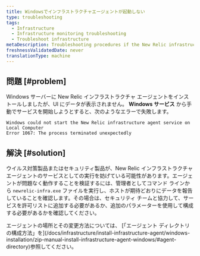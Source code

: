 ```yaml
---
title: Windowsでインフラストラクチャエージェントが起動しない
type: troubleshooting
tags:
  - Infrastructure
  - Infrastructure monitoring troubleshooting
  - Troubleshoot infrastructure
metaDescription: Troubleshooting procedures if the New Relic infrastructure agent is not starting in Windows.
freshnessValidatedDate: never
translationType: machine
---
```


## 問題 [#problem]

Windows サーバーに New Relic インフラストラクチャ エージェントをインストールしましたが、UI にデータが表示されません。 **Windows サービス** から手動でサービスを開始しようとすると、次のようなエラーで失敗します。

```
Windows could not start the New Relic infrastructure agent service on Local Computer
Error 1067: The process terminated unexpectedly
```

## 解決 [#solution]

ウイルス対策製品またはセキュリティ製品が、New Relic インフラストラクチャ エージェントのサービスとしての実行を妨げている可能性があります。エージェントが問題なく動作することを検証するには、管理者としてコマンド ラインから `newrelic-infra.exe` ファイルを実行し、ホストが期待どおりにデータを報告していることを確認します。その場合は、セキュリティ チームと協力して、サービスを許可リストに追加する必要があるか、追加のパラメーターを使用して構成する必要があるかを確認してください。

<Callout variant="important">
  エージェントの場所とその変更方法については、 [「エージェント ディレクトリの構成方法」を](/docs/infrastructure/install-infrastructure-agent/windows-installation/zip-manual-install-infrastructure-agent-windows/#agent-directory)参照してください。
</Callout>
